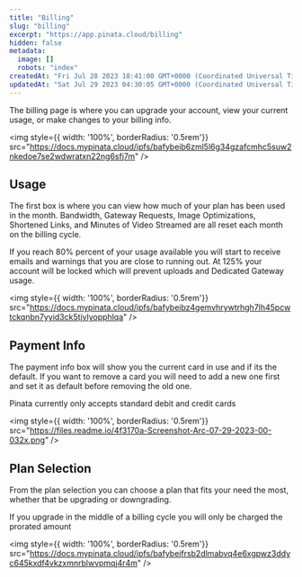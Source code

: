 ```yaml
---
title: "Billing"
slug: "billing"
excerpt: "https://app.pinata.cloud/billing"
hidden: false
metadata: 
  image: []
  robots: "index"
createdAt: "Fri Jul 28 2023 18:41:00 GMT+0000 (Coordinated Universal Time)"
updatedAt: "Sat Jul 29 2023 04:30:05 GMT+0000 (Coordinated Universal Time)"
---
```

The billing page is where you can upgrade your account, view your current usage, or make changes to your billing info.

<img style={{ width: '100%', borderRadius: '0.5rem'}} src="https://docs.mypinata.cloud/ipfs/bafybeib6zml5l6g34gzafcmhc5suw2nkedoe7se2wdwratxn22ng6sfj7m" />

## Usage

The first box is where you can view how much of your plan has been used in the month. Bandwidth, Gateway Requests, Image Optimizations, Shortened Links, and Minutes of Video Streamed are all reset each month on the billing cycle. 

<Warning>If you reach 80% percent of your usage available you will start to receive emails and warnings that you are close to running out. At 125% your account will be locked which will prevent uploads and Dedicated Gateway usage.</Warning>

<img style={{ width: '100%', borderRadius: '0.5rem'}} src="https://docs.mypinata.cloud/ipfs/bafybeibz4gemvhrywtrhgh7lh45pcwtckqnbn7yyid3ck5tjvlyopphlqa" />

## Payment Info

The payment info box will show you the current card in use and if its the default. If you want to remove a card you will need to add a new one first and set it as default before removing the old one. 

<Info>Pinata currently only accepts standard debit and credit cards</Info>

<img style={{ width: '100%', borderRadius: '0.5rem'}} src="https://files.readme.io/4f3170a-Screenshot-Arc-07-29-2023-00-032x.png" />

## Plan Selection

From the plan selection you can choose a plan that fits your need the most, whether that be upgrading or downgrading. 

<Info>If you upgrade in the middle of a billing cycle you will only be charged the prorated amount</Info>

<img style={{ width: '100%', borderRadius: '0.5rem'}} src="https://docs.mypinata.cloud/ipfs/bafybeifrsb2dlmabvq4e6xgpwz3ddyc645kxdf4vkzxmnrblwvpmqj4r4m" />
